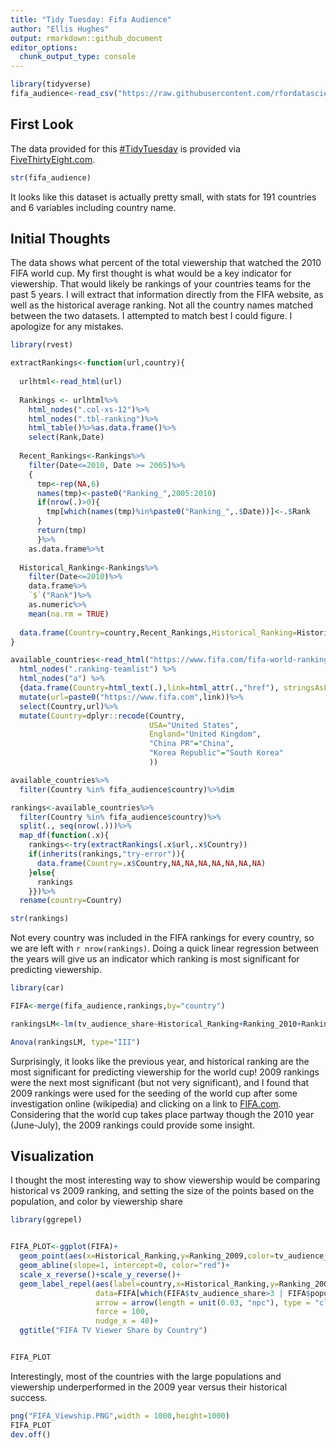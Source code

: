 ```yaml
---
title: "Tidy Tuesday: Fifa Audience"
author: "Ellis Hughes"
output: rmarkdown::github_document
editor_options: 
  chunk_output_type: console
---
```


```r
library(tidyverse)
fifa_audience<-read_csv("https://raw.githubusercontent.com/rfordatascience/tidytuesday/master/data/week11_fifa_audience.csv")
```

## First Look
The data provided for this [#TidyTuesday](https://github.com/rfordatascience/tidytuesday) is provided via [FiveThirtyEight.com](https://fivethirtyeight.com/features/how-to-break-fifa/).

```r
str(fifa_audience)
```

It looks like this dataset is actually pretty small, with stats for 191 countries and 6 variables including country name. 

## Initial Thoughts

The data shows what percent of the total viewership that watched the 2010 FIFA world cup. My first thought is what would be a key indicator for viewership. That would likely be rankings of your countries teams for the past 5 years. I will extract that information directly from the FIFA website, as well as the historical average ranking. Not all the country names matched between the two datasets. I attempted to match best I could figure. I apologize for any mistakes.

```r
library(rvest)

extractRankings<-function(url,country){
  
  urlhtml<-read_html(url)
  
  Rankings <- urlhtml%>%
    html_nodes(".col-xs-12")%>%
    html_nodes(".tbl-ranking")%>%
    html_table()%>%as.data.frame()%>%
    select(Rank,Date)
  
  Recent_Rankings<-Rankings%>%
    filter(Date<=2010, Date >= 2005)%>%
    {
      tmp<-rep(NA,6)
      names(tmp)<-paste0("Ranking_",2005:2010)
      if(nrow(.)>0){
        tmp[which(names(tmp)%in%paste0("Ranking_",.$Date))]<-.$Rank
      }
      return(tmp)
      }%>%
    as.data.frame%>%t
  
  Historical_Ranking<-Rankings%>%
    filter(Date<=2010)%>%
    data.frame%>%
    `$`("Rank")%>%
    as.numeric%>%
    mean(na.rm = TRUE)
  
  data.frame(Country=country,Recent_Rankings,Historical_Ranking=Historical_Ranking)
}

available_countries<-read_html("https://www.fifa.com/fifa-world-ranking/associations/")%>%
  html_nodes(".ranking-teamlist") %>%
  html_nodes("a") %>%
  {data.frame(Country=html_text(.),link=html_attr(.,"href"), stringsAsFactors = FALSE)}%>%
  mutate(url=paste0("https://www.fifa.com",link))%>%
  select(Country,url)%>%
  mutate(Country=dplyr::recode(Country,
                               USA="United States",
                               England="United Kingdom",
                               "China PR"="China",
                               "Korea Republic"="South Korea"
                               ))

available_countries%>%
  filter(Country %in% fifa_audience$country)%>%dim

rankings<-available_countries%>%
  filter(Country %in% fifa_audience$country)%>%
  split(., seq(nrow(.)))%>%
  map_df(function(.x){
    rankings<-try(extractRankings(.x$url,.x$Country))
    if(inherits(rankings,"try-error")){
      data.frame(Country=.x$Country,NA,NA,NA,NA,NA,NA,NA)
    }else{
      rankings
    }})%>%
  rename(country=Country)

str(rankings)

```

Not every country was included in the FIFA rankings for every country, so we are left with `r nrow(rankings)`. Doing a quick linear regression between the years will give us an indicator which ranking is most significant for predicting viewership.

```r
library(car)

FIFA<-merge(fifa_audience,rankings,by="country")

rankingsLM<-lm(tv_audience_share~Historical_Ranking+Ranking_2010+Ranking_2009+Ranking_2008+Ranking_2007+Ranking_2006+Ranking_2005, data=FIFA)

Anova(rankingsLM, type="III")

```

Surprisingly, it looks like the previous year, and historical ranking are the most significant for predicting viewership for the world cup! 2009 rankings were the next most significant (but not very significant), and I found that 2009 rankings were used for the seeding of the world cup after some investigation online (wikipedia) and clicking on a link to [FIFA.com](https://web.archive.org/web/20111225043322/http://www.fifa.com/worldcup/archive/southafrica2010/finaldraw/news/newsid%3D1142262/). Considering that the world cup takes place partway though the 2010 year (June-July), the 2009 rankings could provide some insight.

## Visualization

I thought the most interesting way to show viewership would be comparing historical vs 2009 ranking, and setting the size of the points based on the population, and color by viewership share

```r

library(ggrepel)


FIFA_PLOT<-ggplot(FIFA)+
  geom_point(aes(x=Historical_Ranking,y=Ranking_2009,color=tv_audience_share,size=population_share))+
  geom_abline(slope=1, intercept=0, color="red")+
  scale_x_reverse()+scale_y_reverse()+
  geom_label_repel(aes(label=country,x=Historical_Ranking,y=Ranking_2009),
                   data=FIFA[which(FIFA$tv_audience_share>3 | FIFA$population_share>5),],
                   arrow = arrow(length = unit(0.03, "npc"), type = "closed", ends = "last"),
                   force = 100,
                   nudge_x = 40)+
  ggtitle("FIFA TV Viewer Share by Country")


FIFA_PLOT
```

Interestingly, most of the countries with the large populations and viewership underperformed in the 2009 year versus their historical success. 

```r
png("FIFA_Viewship.PNG",width = 1000,height=1000)
FIFA_PLOT
dev.off()
  
```

